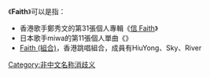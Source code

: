 《'''Faith'''》可以是指：

*香港歌手鄭秀文的第31張個人專輯《[[信_Faith|信 Faith]]》
*日本歌手miwa的第11張個人單曲《{{link-ja|Faith (miwa單曲)|Faith (miwaの曲)|Faith}}》
*[[Faith_(組合)|Faith (組合)]]，香港跳唱組合，成員有HiuYong、Sky、River

{{disambig|Cat=非中文名稱消歧義}}
[[Category:非中文名称消歧义|Category:非中文名称消歧义]]